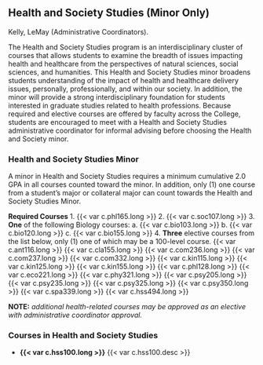 ## Health and Society Studies (Minor Only) {#sec-health-and-society-studies}
Kelly, LeMay (Administrative Coordinators).

The Health and Society Studies program is an interdisciplinary cluster of courses that allows students to examine the breadth of issues impacting health and healthcare from the perspectives of natural sciences, social sciences, and humanities.  This Health and Society Studies minor broadens students understanding of the impact of health and healthcare delivery issues, personally, professionally, and within our society.  In addition, the minor will provide a strong interdisciplinary foundation for students interested in graduate studies related to health professions.   Because required and elective courses are offered by faculty across the College, students are encouraged to meet with a Health and Society Studies administrative coordinator for informal advising before choosing the Health and Society minor.

### Health and Society Studies Minor
A minor in Health and Society Studies requires a minimum cumulative 2.0 GPA in all courses counted toward the minor. In addition, only (1) one course from a student's major or collateral major can count towards the Health and Society Studies Minor.

**Required Courses**
1. {{< var c.phl165.long >}}
2. {{< var c.soc107.long >}}
3. **One** of the following Biology courses:
	a. {{< var c.bio103.long >}}
	b. {{< var c.bio120.long >}}
	c. {{< var c.bio155.long >}}
4. **Three** elective courses from the list below, only (1) one of which may be a 100-level course.
	{{< var c.ant116.long >}}
	{{< var c.cla155.long >}}
	{{< var c.com236.long >}}
	{{< var c.com237.long >}}
	{{< var c.com332.long >}}
	{{< var c.kin115.long >}}
	{{< var c.kin125.long >}}
	{{< var c.kin155.long >}}
	{{< var c.phl128.long >}}
	{{< var c.eco221.long >}}
	{{< var c.phy321.long >}}
	{{< var c.psy205.long >}}
	{{< var c.psy235.long >}}
	{{< var c.psy325.long >}}
	{{< var c.psy350.long >}}
	{{< var c.spa339.long >}}
	{{< var c.hss494.long >}}

**NOTE:** *additional health-related courses may be approved as an elective with administrative coordinator approval.*

### Courses in Health and Society Studies
- **{{< var c.hss100.long >}}**
  {{< var c.hss100.desc >}} 











